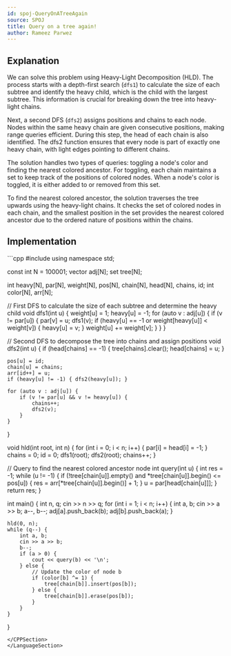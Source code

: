 ```yaml
---
id: spoj-QueryOnATreeAgain
source: SPOJ
title: Query on a tree again!
author: Rameez Parwez
---
```


## Explanation

We can solve this problem using Heavy-Light Decomposition (HLD). The process starts with a depth-first search (`dfs1`) to calculate the size of each subtree and identify the heavy child, which is the child with the largest subtree. This information is crucial for breaking down the tree into heavy-light chains.

Next, a second DFS (`dfs2`) assigns positions and chains to each node. Nodes within the same heavy chain are given consecutive positions, making range queries efficient. During this step, the head of each chain is also identified. The dfs2 function ensures that every node is part of exactly one heavy chain, with light edges pointing to different chains.

The solution handles two types of queries: toggling a node's color and finding the nearest colored ancestor. For toggling, each chain maintains a set to keep track of the positions of colored nodes. When a node's color is toggled, it is either added to or removed from this set.

To find the nearest colored ancestor, the solution traverses the tree upwards using the heavy-light chains. It checks the set of colored nodes in each chain, and the smallest position in the set provides the nearest colored ancestor due to the ordered nature of positions within the chains.

## Implementation

<LanguageSection>
<CPPSection>
```cpp
#include <bits/stdc++.h>
using namespace std;

const int N = 100001;
vector<int> adj[N];
set<int> tree[N];

int heavy[N], par[N], weight[N], pos[N], chain[N], head[N], chains, id;
int color[N], arr[N];

// First DFS to calculate the size of each subtree and determine the heavy child
void dfs1(int u) {
	weight[u] = 1;
	heavy[u] = -1;
	for (auto v : adj[u]) {
		if (v != par[u]) {
			par[v] = u;
			dfs1(v);
			if (heavy[u] == -1 or weight[heavy[u]] < weight[v]) {
				heavy[u] = v;
			}
			weight[u] += weight[v];
		}
	}
}

// Second DFS to decompose the tree into chains and assign positions
void dfs2(int u) {
	if (head[chains] == -1) {
		tree[chains].clear();
		head[chains] = u;
	}

	pos[u] = id;
	chain[u] = chains;
	arr[id++] = u;
	if (heavy[u] != -1) { dfs2(heavy[u]); }

	for (auto v : adj[u]) {
		if (v != par[u] && v != heavy[u]) {
			chains++;
			dfs2(v);
		}
	}
}

void hld(int root, int n) {
	for (int i = 0; i < n; i++) { par[i] = head[i] = -1; }
	chains = 0;
	id = 0;
	dfs1(root);
	dfs2(root);
	chains++;
}

// Query to find the nearest colored ancestor node
int query(int u) {
	int res = -1;
	while (u != -1) {
		if (!tree[chain[u]].empty() and *tree[chain[u]].begin() <= pos[u]) {
			res = arr[*tree[chain[u]].begin()] + 1;
		}
		u = par[head[chain[u]]];
	}
	return res;
}

int main() {
	int n, q;
	cin >> n >> q;
	for (int i = 1; i < n; i++) {
		int a, b;
		cin >> a >> b;
		a--, b--;
		adj[a].push_back(b);
		adj[b].push_back(a);
	}

	hld(0, n);
	while (q--) {
		int a, b;
		cin >> a >> b;
		b--;
		if (a > 0) {
			cout << query(b) << '\n';
		} else {
			// Update the color of node b
			if (color[b] ^= 1) {
				tree[chain[b]].insert(pos[b]);
			} else {
				tree[chain[b]].erase(pos[b]);
			}
		}
	}
}
```
</CPPSection>
</LanguageSection>
